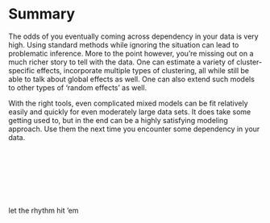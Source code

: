 # Summary

The odds of you eventually coming across dependency in your data is very high.  Using standard methods while ignoring the situation can lead to problematic inference. More to the point however, you're missing out on a much richer story to tell with the data. One can estimate a variety of cluster-specific effects, incorporate multiple types of clustering, all while still be able to talk about global effects as well.  One can also extend such models to other types of 'random effects' as well.

With the right tools, even complicated mixed models can be fit relatively easily and quickly for even moderately large data sets.  It does take some getting used to, but in the end can be a highly satisfying modeling approach.  Use them the next time you encounter some dependency in your data.

<br><br>

<div class="outro"><span class="" style="line-height: 150px; vertical-align: top;">let the rhythm hit 'em</span></div>